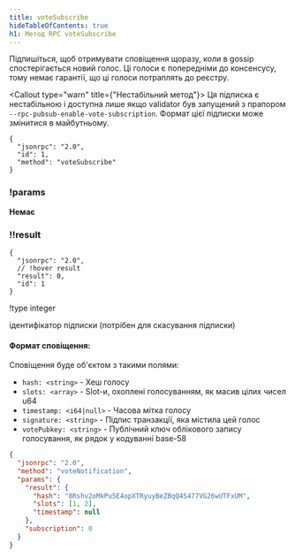 ```yaml
---
title: voteSubscribe
hideTableOfContents: true
h1: Метод RPC voteSubscribe
---
```


Підпишіться, щоб отримувати сповіщення щоразу, коли в gossip спостерігається
новий голос. Ці голоси є попередніми до консенсусу, тому немає гарантії, що ці
голоси потраплять до реєстру.

<Callout type="warn" title={"Нестабільний метод"}>
  Ця підписка є нестабільною і доступна лише якщо validator був запущений з
  прапором `--rpc-pubsub-enable-vote-subscription`. Формат цієї підписки може
  змінитися в майбутньому.
</Callout>

<APIMethod>

```jsonc !!request
{
  "jsonrpc": "2.0",
  "id": 1,
  "method": "voteSubscribe"
}
```

### !params

**Немає**

### !!result

```jsonc !response
{
  "jsonrpc": "2.0",
  // !hover result
  "result": 0,
  "id": 1
}
```

!type integer

ідентифікатор підписки (потрібен для скасування підписки)

</APIMethod>

#### Формат сповіщення:

Сповіщення буде об'єктом з такими полями:

- `hash: <string>` - Хеш голосу
- `slots: <array>` - Slot-и, охоплені голосуванням, як масив цілих чисел u64
- `timestamp: <i64|null>` - Часова мітка голосу
- `signature: <string>` - Підпис транзакції, яка містила цей голос
- `votePubkey: <string>` - Публічний ключ облікового запису голосування, як
  рядок у кодуванні base-58

```json
{
  "jsonrpc": "2.0",
  "method": "voteNotification",
  "params": {
    "result": {
      "hash": "8Rshv2oMkPu5E4opXTRyuyBeZBqQ4S477VG26wUTFxUM",
      "slots": [1, 2],
      "timestamp": null
    },
    "subscription": 0
  }
}
```
